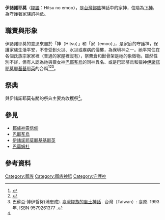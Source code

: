 '''伊諸諾耶莫'''（[[鄒語|鄒語]]：Hitsu no emoo），是[[台灣|台灣]][[鄒族|鄒族]]神話中的家神，位階為[[鄒族神靈信仰|下神]]，為守護著家族的神祇。

==職責與形象==
伊諸諾耶莫的意思來自於「神（Hitsu）」和「家（emoo）」，是家庭的守護神，保護家族生活平安，不會受到火災、水災或疾病的侵襲，為保境神之一。祂平常住在各個氏族宗家家裡（普通的家屋裡沒有），祭粟倉和獸骨架是祂的象徵物。雖然性別不詳，但有人認為祂與粟女神[[巴耶苳烏|巴耶苳烏]]的同神異名、或是巴耶苳烏和獵神[[伊諸諾耶莫耶基基耶英|伊諸諾耶莫耶基基耶英]]的合稱<ref>{{cite web|url=http://archive.e-tribe.org.tw/tanayigu/DesktopDefault.aspx?tabId=191|title=鄒族的神靈觀|accessdate=|archive-date=2020-07-07|archive-url=https://web.archive.org/web/20200707014321/http://archive.e-tribe.org.tw/tanayigu/DesktopDefault.aspx?tabId=191}}</ref><ref name="臺灣省通志稿卷8：同冑志.曹族篇">{{cite web|author=衛惠林|title=臺灣省通志稿卷8：同冑志.曹族篇|url=http://www.sanmin.com.tw/product/index/006674182|publisher=國史館台灣文獻館|isbn=9788017114910|accessdate=1952-05-01|archive-date=2020-07-07|archive-url=https://web.archive.org/web/20200707013950/https://www.sanmin.com.tw/product/index/006674182|dead-url=no}}</ref><ref name="臺灣鄒族的風土神話">巴蘇亞‧博伊哲努(浦忠成). [https://www.books.com.tw/products/0010086062 臺灣鄒族的風土神話] {{Wayback|url=https://www.books.com.tw/products/0010086062 |date=20200624003443 }}. 台灣（Taiwan）: 臺原. 1993年. ISBN 9579261377 {{Zh}}.</ref>。

==祭典==
{{main|鄒族小米祭}}
與伊諸諾耶莫有關的祭典主要為收穫祭<ref name="臺灣鄒族的風土神話" />。
==參見==
*[[鄒族神靈信仰|鄒族神靈信仰]]
*[[巴耶苳烏|巴耶苳烏]]
*[[伊諸諾耶莫耶基基耶英|伊諸諾耶莫耶基基耶英]]
*[[巴莫姆杜|巴莫姆杜]]
==參考資料==
{{reflist}}

{{Myth-stub}}
{{鄒族神話}}
[[Category:鄒族|Category:鄒族]]
[[Category:鄒族神祗|Category:鄒族神祗]]
[[Category:守護神|Category:守護神]]